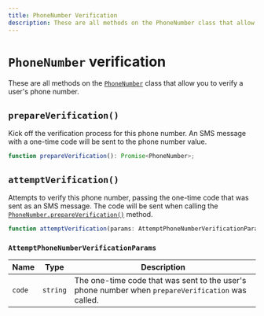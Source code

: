 ---
title: PhoneNumber Verification
description: These are all methods on the PhoneNumber class that allow you to verify a user's phone number.
---

# `PhoneNumber` verification

These are all methods on the [`PhoneNumber`](/docs/references/javascript/phone-number/phone-number) class that allow you to verify a user's phone number.

## `prepareVerification()`

Kick off the verification process for this phone number. An SMS message with a one-time code will be sent to the phone number value.

```typescript
function prepareVerification(): Promise<PhoneNumber>;
```

## `attemptVerification()`

Attempts to verify this phone number, passing the one-time code that was sent as an SMS message. The code will be sent when calling the [`PhoneNumber.prepareVerification()`](/docs/references/javascript/phone-number/verification#prepare-verification) method.

```typescript
function attemptVerification(params: AttemptPhoneNumberVerificationParams): Promise<PhoneNumber>;
```

### `AttemptPhoneNumberVerificationParams`

| Name | Type | Description |
| --- | --- | --- |
| `code` | `string` | The one-time code that was sent to the user's phone number when `prepareVerification` was called. |